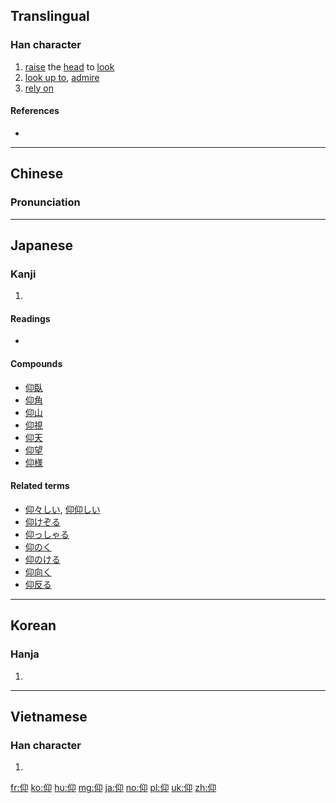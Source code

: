 ==Translingual==

===Han character===
{{Han char|rn=9|rad=人|as=04|sn=6|four=27220|canj=OHVL|ids=⿰亻卬}}

# [[raise]] the [[head]] to [[look]]
# [[look up to]], [[admire]]
# [[rely on]]

====References====
* {{Han ref|kx=0094.080|dkj=00400|dj=0199.140|hdz=10125.030|uh=4EF0|ud=20208|bh=A5F5|bd=42485}}

----

==Chinese==
{{zh-forms}}

===Pronunciation===
{{zh-pron
|m=yǎng
|c=joeng5,ngong5
|mc=y
|oc=y
|ma=
|cat=v
}}

----

==Japanese==

===Kanji===
{{ja-kanji|grade=c|rs=人04}}

# {{defn|lang=ja|sort=人04}}

====Readings====
* {{ja-readings|goon=[[ごう]] (gō)|kanon=[[ぎょう]] (gyō)|kanyoon=[[こう]] (kō)|kun=[[あおぐ]] ([[仰ぐ]], aogu), [[おおせ]] ([[仰せ]], oose), [[あおる]] (aoru)}}

====Compounds====
* [[仰臥]]
* [[仰角]]
* [[仰山]]
* [[仰視]]
* [[仰天]]
* [[仰望]]
* [[仰様]]

====Related terms====
* [[仰々しい]],  [[仰仰しい]]
* [[仰けぞる]]
* [[仰っしゃる]]
* [[仰のく]]
* [[仰のける]]
* [[仰向く]]
* [[仰反る]]

----

==Korean==

===Hanja===
{{ko-hanja|hangeul=앙|rv=ang|mr=ang}}

# {{defn|lang=ko|sort=人04}}

----

==Vietnamese==

===Han character===
{{vi-hantu|ngưỡng|rs=人04}}

# {{defn|lang=vi|sort=人04}}

[[fr:仰]]
[[ko:仰]]
[[hu:仰]]
[[mg:仰]]
[[ja:仰]]
[[no:仰]]
[[pl:仰]]
[[uk:仰]]
[[zh:仰]]